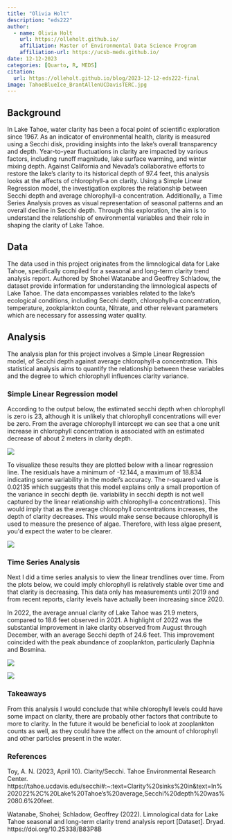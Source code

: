 ```yaml
---
title: "Olivia Holt"
description: "eds222"
author: 
  - name: Olivia Holt
    url: https://olleholt.github.io/
    affiliation: Master of Environmental Data Science Program
    affiliation-url: https://ucsb-meds.github.io/
date: 12-12-2023
categories: [Quarto, R, MEDS]
citation:
  url: https://olleholt.github.io/blog/2023-12-12-eds222-final
image: TahoeBlueIce_BrantAllenUCDavisTERC.jpg
---
```


## Background

In Lake Tahoe, water clarity has been a focal point of scientific exploration since 1967. As an indicator of environmental health, clarity is measured using a Secchi disk, providing insights into the lake's overall transparency and depth. Year-to-year fluctuations in clarity are impacted by various factors, including runoff magnitude, lake surface warming, and winter mixing depth. Against California and Nevada's collaborative efforts to restore the lake's clarity to its historical depth of 97.4 feet, this analysis looks at the affects of chlorophyll-a on clarity. Using a Simple Linear Regression model, the investigation explores the relationship between Secchi depth and average chlorophyll-a concentration. Additionally, a Time Series Analysis proves as visual representation of seasonal patterns and an overall decline in Secchi depth. Through this exploration, the aim is to understand the relationship of environmental variables and their role in shaping the clarity of Lake Tahoe.

## Data

The data used in this project originates from the limnological data for Lake Tahoe, specifically compiled for a seasonal and long-term clarity trend analysis report. Authored by Shohei Watanabe and Geoffrey Schladow, the dataset provide information for understanding the limnological aspects of Lake Tahoe. The data encompasses variables related to the lake's ecological conditions, including Secchi depth, chlorophyll-a concentration, temperature, zookplankton counta, Nitrate, and other relevant parameters which are necessary for assessing water quality.

## Analysis

The analysis plan for this project involves a Simple Linear Regression model, of Secchi depth against average chlorophyll-a concentration. This statistical analysis aims to quantify the relationship between these variables and the degree to which chlorophyll influences clarity variance.

### Simple Linear Regression model

According to the output below, the estimated secchi depth when chlorophyll is zero is 23, although it is unlikely that chlorophyll concentrations will ever be zero. From the average chlorophyll intercept we can see that a one unit increase in chlorophyll concentration is associated with an estimated decrease of about 2 meters in clarity depth.

![](images/lm_mod_eds222.png)

To visualize these results they are plotted below with a linear regression line. The residuals have a minimum of -12.144, a maximum of 18.834 indicating some variability in the model's accuracy. The r-squared value is 0.02135 which suggests that this model explains only a small proportion of the variance in secchi depth (ie. variability in secchi depth is not well captured by the linear relationship with chlorophyll-a concentrations). This would imply that as the average chlorophyll concentrations increases, the depth of clarity decreases. This would make sense because chlorophyll is used to measure the presence of algae. Therefore, with less algae present, you\'d expect the water to be clearer.

![](images/lm_reg_plot.png)

### Time Series Analysis

Next I did a time series analysis to view the linear trendlines over time. From the plots below, we could imply chlorophyll is relatively stable over time and that clarity is decreasing. This data only has measurements until 2019 and from recent reports, clarity levels have actually been increasing since 2020.

In 2022, the average annual clarity of Lake Tahoe was 21.9 meters, compared to 18.6 feet observed in 2021. A highlight of 2022 was the substantial improvement in lake clarity observed from August through December, with an average Secchi depth of 24.6 feet. This improvement coincided with the peak abundance of zooplankton, particularly Daphnia and Bosmina.

![](secchi_timeseries.png)

![](chl_timeseries.png)

### Takeaways

From this analysis I would conclude that while chlorophyll levels could have some impact on clarity, there are probably other factors that contribute to more to clarity. In the future it would be beneficial to look at zooplankton counts as well, as they could have the affect on the amount of chlorophyll and other particles present in the water.

### References

Toy, A. N. (2023, April 10). Clarity/Secchi. Tahoe Environmental Research Center. https://tahoe.ucdavis.edu/secchi#:\~:text=Clarity%20sinks%20in&text=In%202022%2C%20Lake%20Tahoe's%20average,Secchi%20depth%20was%2080.6%20feet.

Watanabe, Shohei; Schladow, Geoffrey (2022). Limnological data for Lake Tahoe seasonal and long-term clarity trend analysis report \[Dataset\]. Dryad. https://doi.org/10.25338/B83P8B
